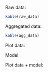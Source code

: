 Raw data:

```r
kable(raw_data)
```


Aggregated data:

```r
kable(agg_data)
```


Plot data:


Model:


Plot data + model: 
